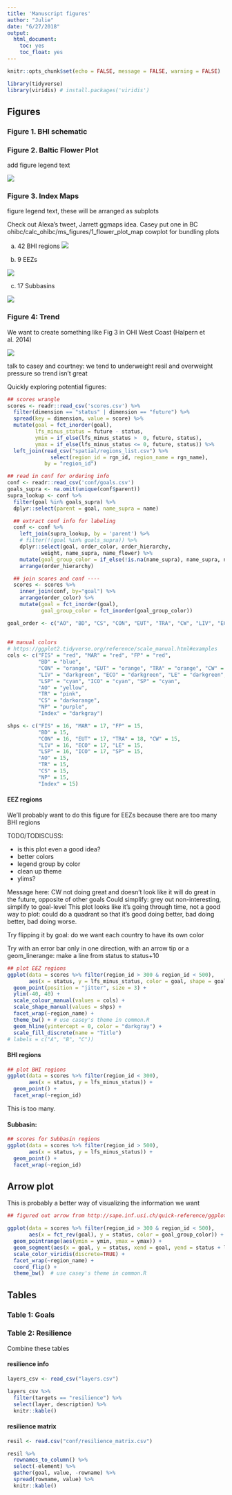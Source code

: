 ```yaml
---
title: 'Manuscript figures'
author: "Julie"
date: "6/27/2018"
output:
  html_document:
    toc: yes
    toc_float: yes
---
```


```r
knitr::opts_chunk$set(echo = FALSE, message = FALSE, warning = FALSE)

library(tidyverse)
library(viridis) # install.packages('viridis')
```

## Figures

### Figure 1. BHI schematic

### Figure 2. Baltic Flower Plot

add figure legend text

![](reports/figures/BHI_regions/flower_Baltic.png)


### Figure 3. Index Maps

figure legend text, these will be arranged as subplots

Check out Alexa's tweet, Jarrett ggmaps idea. Casey put one in BC
ohibc/calc_ohibc/ms_figures/1_flower_plot_map
cowplot for bundling plots

a) 42 BHI regions
![](reports/figures/BHI_regions/map_Index.png)

b) 9 EEZs

![](reports/figures/EEZ/map_Index.png)

c) 17 Subbasins

![](reports/figures/SUBBASIN/map_Index.png)


### Figure 4: Trend

We want to create something like Fig 3 in OHI West Coast (Halpern et al. 2014)

![](temp/halpern_et_al_2014_fig3.png)

talk to casey and courtney: we tend to underweight resil and overweight pressure so trend isn't great


Quickly exploring potential figures: 

```r
## scores wrangle 
scores <- readr::read_csv('scores.csv') %>%
  filter(dimension == "status" | dimension == "future") %>%
  spread(key = dimension, value = score) %>%
  mutate(goal = fct_inorder(goal), 
         lfs_minus_status = future - status, 
         ymin = if_else(lfs_minus_status >  0, future, status),
         ymax = if_else(lfs_minus_status <= 0, future, status)) %>%
  left_join(read_csv("spatial/regions_list.csv") %>%
              select(region_id = rgn_id, region_name = rgn_name), 
            by = "region_id")

## read in conf for ordering info
conf <- readr::read_csv('conf/goals.csv')
goals_supra <- na.omit(unique(conf$parent))
supra_lookup <- conf %>%
  filter(goal %in% goals_supra) %>%
  dplyr::select(parent = goal, name_supra = name)

  ## extract conf info for labeling
  conf <- conf %>%
    left_join(supra_lookup, by = 'parent') %>%
    # filter(!(goal %in% goals_supra)) %>%
    dplyr::select(goal, order_color, order_hierarchy,
           weight, name_supra, name_flower) %>%
    mutate(goal_group_color = if_else(!is.na(name_supra), name_supra, name_flower)) %>%
    arrange(order_hierarchy)

  ## join scores and conf ----
  scores <- scores %>%
    inner_join(conf, by="goal") %>%
    arrange(order_color) %>%
    mutate(goal = fct_inorder(goal), 
           goal_group_color = fct_inorder(goal_group_color)) 

goal_order <- c("AO", "BD", "CS", "CON", "EUT", "TRA", "CW", "LIV", "ECO", "LE", "FIS", "MAR", "FP", "NP", "LSP", "ICO", "SP", "TR", "Index")
  
  
## manual colors
# https://ggplot2.tidyverse.org/reference/scale_manual.html#examples
cols <- c("FIS" = "red", "MAR" = "red", "FP" = "red",
          "BD" = "blue",
          "CON" = "orange", "EUT" = "orange", "TRA" = "orange", "CW" = "orange",
          "LIV" = "darkgreen", "ECO" = "darkgreen", "LE" = "darkgreen",
          "LSP" = "cyan", "ICO" = "cyan", "SP" = "cyan",
          "AO" = "yellow",
          "TR" = "pink", 
          "CS" = "darkorange", 
          "NP" = "purple",
          "Index" = "darkgray")

shps <- c("FIS" = 16, "MAR" = 17, "FP" = 15,
          "BD" = 15,
          "CON" = 16, "EUT" = 17, "TRA" = 18, "CW" = 15,
          "LIV" = 16, "ECO" = 17, "LE" = 15,
          "LSP" = 16, "ICO" = 17, "SP" = 15,
          "AO" = 15,
          "TR" = 15, 
          "CS" = 15, 
          "NP" = 15,
          "Index" = 15)
```

#### EEZ regions

We'll probably want to do this figure for EEZs because there are too many BHI regions

TODO/TODISCUSS:

- is this plot even a good idea? 
- better colors
- legend group by color
- clean up theme
- ylims?

Message here: CW not doing great and doesn't look like it will do great in the future, opposite of other goals
Could simplify: grey out non-interesting, simplify to goal-level
This plot looks like it's going through time, not a good way to plot: could do a quadrant so that it's good doing better, bad doing better, bad doing worse. 

Try flipping it by goal: do we want each country to have its own color

Try with an error bar only in one direction, with an arrow tip or a geom_linerange: make a line from status to status+10

```r
## plot EEZ regions
ggplot(data = scores %>% filter(region_id > 300 & region_id < 500), 
       aes(x = status, y = lfs_minus_status, color = goal, shape = goal)) + 
  geom_point(position = "jitter", size = 3) + 
  ylim(-40, 40) +
  scale_colour_manual(values = cols) + 
  scale_shape_manual(values = shps) +
  facet_wrap(~region_name) +
  theme_bw() + # use casey's theme in common.R
  geom_hline(yintercept = 0, color = "darkgray") + 
  scale_fill_discrete(name = "Title")
# labels = c("A", "B", "C"))
```


#### BHI regions
```r
## plot BHI regions
ggplot(data = scores %>% filter(region_id < 300), 
       aes(x = status, y = lfs_minus_status)) + 
  geom_point() + 
  facet_wrap(~region_id)
```

This is too many. 

#### Subbasin:
```r
## scores for Subbasin regions
ggplot(data = scores %>% filter(region_id > 500), 
       aes(x = status, y = lfs_minus_status)) + 
  geom_point() + 
  facet_wrap(~region_id)
```

## Arrow plot
This is probably a better way of visualizing the information we want

```r
## figured out arrow from http://sape.inf.usi.ch/quick-reference/ggplot2/geom_segment

ggplot(data = scores %>% filter(region_id > 300 & region_id < 500), 
       aes(x = fct_rev(goal), y = status, color = goal_group_color)) + 
  geom_pointrange(aes(ymin = ymin, ymax = ymax)) + 
  geom_segment(aes(x = goal, y = status, xend = goal, yend = status + lfs_minus_status), arrow=arrow(length = unit(0.25, "cm"), ends = "last")) +
  scale_color_viridis(discrete=TRUE) +
  facet_wrap(~region_name) +
  coord_flip() +
  theme_bw()  # use casey's theme in common.R

```



## Tables

### Table 1: Goals

### Table 2: Resilience

Combine these tables

#### resilience info

```r
layers_csv <- read_csv("layers.csv")

layers_csv %>%
  filter(targets == "resilience") %>%
  select(layer, description) %>%
  knitr::kable()
```

#### resilience matrix

```r
resil <- read.csv("conf/resilience_matrix.csv")

resil %>%
  rownames_to_column() %>% 
  select(-element) %>%
  gather(goal, value, -rowname) %>% 
  spread(rowname, value) %>%
  knitr::kable()
```

